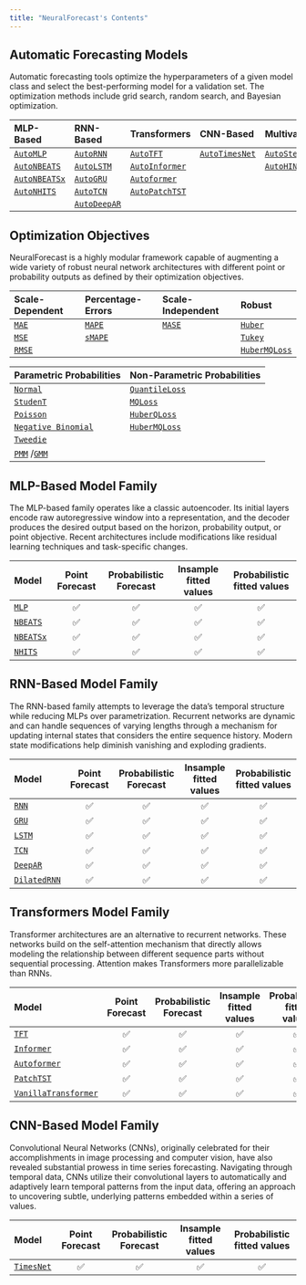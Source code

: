 ```yaml
---
title: "NeuralForecast's Contents"
---
```


## Automatic Forecasting Models

Automatic forecasting tools optimize the hyperparameters of a given
model class and select the best-performing model for a validation set.
The optimization methods include grid search, random search, and
Bayesian optimization.

| MLP-Based                                   | RNN-Based                                 | Transformers                                  | CNN-Based                                     | Multivariate                                |
|:--------------|:--------------|:--------------|:--------------|:--------------|
| [`AutoMLP`](../models.html#automlp)         | [`AutoRNN`](../models.html#autornn)       | [`AutoTFT`](../models.html#autotft)           | [`AutoTimesNet`](../models.html#autotimesnet) | [`AutoStemGNN`](../models.html#autostemgnn) |
| [`AutoNBEATS`](../models.html#autonbeats)   | [`AutoLSTM`](../models.html#autolstm)     | [`AutoInformer`](../models.html#autoinformer) |                                               | [`AutoHINT`](../models.html#autohint)       |
| [`AutoNBEATSx`](../models.html#autonbeatsx) | [`AutoGRU`](../models.html#autogru)       | [`Autoformer`](../models.html#autoautoformer) |                                               |                                             |
| [`AutoNHITS`](../models.html#autonhits)     | [`AutoTCN`](../models.html#autotcn)       | [`AutoPatchTST`](../models.html#autopatchtst) |                                               |                                             |
|                                             | [`AutoDeepAR`](../models.html#autodeepar) |                                               |                                               |                                             |

## Optimization Objectives

NeuralForecast is a highly modular framework capable of augmenting a
wide variety of robust neural network architectures with different point
or probability outputs as defined by their optimization objectives.

| Scale-Dependent                                               | Percentage-Errors                                                    | Scale-Independent                                                | Robust                                                   |
|:-----------------|:-----------------|:-----------------|:-----------------|
| [`MAE`](../losses.pytorch.html#mean-absolute-error-mae)       | [`MAPE`](../losses.pytorch.html#mean-absolute-percentage-error-mape) | [`MASE`](../losses.pytorch.html#mean-absolute-scaled-error-mase) | [`Huber`](../losses.pytorch.html#huber-loss)             |
| [`MSE`](../losses.pytorch.html#mean-squared-error-mse)        | [`sMAPE`](../losses.pytorch.html#symmetric-mape-smape)               |                                                                  | [`Tukey`](../losses.pytorch.html#tukey-loss)             |
| [`RMSE`](../losses.pytorch.html#root-mean-squared-error-rmse) |                                                                      |                                                                  | [`HuberMQLoss`](../losses.pytorch.html#huberized-mqloss) |

| Parametric Probabilities                                                                                            | Non-Parametric Probabilities                                   |
|:------------------|:------------------|
| [`Normal`](../losses.pytorch.html#distributionloss)                                                                 | [`QuantileLoss`](../losses.pytorch.html#quantile-loss)         |
| [`StudenT`](../losses.pytorch.html#distributionloss)                                                                | [`MQLoss`](../losses.pytorch.html#multi-quantile-loss-mqloss)  |
| [`Poisson`](../losses.pytorch.html#distributionloss)                                                                | [`HuberQLoss`](../losses.pytorch.html#huberized-quantile-loss) |
| [`Negative Binomial`](../losses.pytorch.html#distributionloss)                                                      | [`HuberMQLoss`](../losses.pytorch.html#huberized-mqloss)       |
| [`Tweedie`](../losses.pytorch.html#distributionloss)                                                                |                                                                |
| [`PMM`](../losses.pytorch.html#poisson-mixture-mesh-pmm) /[`GMM`](../losses.pytorch.html#gaussian-mixture-mesh-gmm) |                                                                |

## MLP-Based Model Family

The MLP-based family operates like a classic autoencoder. Its initial
layers encode raw autoregressive window into a representation, and the
decoder produces the desired output based on the horizon, probability
output, or point objective. Recent architectures include modifications
like residual learning techniques and task-specific changes.

| Model                               | Point Forecast | Probabilistic Forecast | Insample fitted values | Probabilistic fitted values |
|:--------------|:-------------:|:-------------:|:-------------:|:-------------:|
| [`MLP`](../models.mlp.html)         |       ✅       |           ✅           |           ✅           |             ✅              |
| [`NBEATS`](../models.nbeats.html)   |       ✅       |           ✅           |           ✅           |             ✅              |
| [`NBEATSx`](../models.nbeatsx.html) |       ✅       |           ✅           |           ✅           |             ✅              |
| [`NHITS`](../models.nhits.html)     |       ✅       |           ✅           |           ✅           |             ✅              |

## RNN-Based Model Family

The RNN-based family attempts to leverage the data’s temporal structure
while reducing MLPs over parametrization. Recurrent networks are dynamic
and can handle sequences of varying lengths through a mechanism for
updating internal states that considers the entire sequence history.
Modern state modifications help diminish vanishing and exploding
gradients.

| Model                                      | Point Forecast | Probabilistic Forecast | Insample fitted values | Probabilistic fitted values |
|:--------------|:-------------:|:-------------:|:-------------:|:-------------:|
| [`RNN`](../models.rnn.html)                |       ✅       |           ✅           |           ✅           |             ✅              |
| [`GRU`](../models.gru.html)                |       ✅       |           ✅           |           ✅           |             ✅              |
| [`LSTM`](../models.lstm.html)              |       ✅       |           ✅           |           ✅           |             ✅              |
| [`TCN`](../models.tcn.html)                |       ✅       |           ✅           |           ✅           |             ✅              |
| [`DeepAR`](../models.deepar.html)          |       ✅       |           ✅           |           ✅           |             ✅              |
| [`DilatedRNN`](../models.dilated_rnn.html) |       ✅       |           ✅           |           ✅           |             ✅              |

## Transformers Model Family

Transformer architectures are an alternative to recurrent networks.
These networks build on the self-attention mechanism that directly
allows modeling the relationship between different sequence parts
without sequential processing. Attention makes Transformers more
parallelizable than RNNs.

| Model                                                     | Point Forecast | Probabilistic Forecast | Insample fitted values | Probabilistic fitted values |
|:--------------|:-------------:|:-------------:|:-------------:|:-------------:|
| [`TFT`](../models.tft.html)                               |       ✅       |           ✅           |           ✅           |             ✅              |
| [`Informer`](../models.informer.html)                     |       ✅       |           ✅           |           ✅           |             ✅              |
| [`Autoformer`](../models.autoformer.html)                 |       ✅       |           ✅           |           ✅           |             ✅              |
| [`PatchTST`](../models.patchtst.html)                     |       ✅       |           ✅           |           ✅           |             ✅              |
| [`VanillaTransformer`](../models.vanillatransformer.html) |       ✅       |           ✅           |           ✅           |             ✅              |

## CNN-Based Model Family

Convolutional Neural Networks (CNNs), originally celebrated for their
accomplishments in image processing and computer vision, have also
revealed substantial prowess in time series forecasting. Navigating
through temporal data, CNNs utilize their convolutional layers to
automatically and adaptively learn temporal patterns from the input
data, offering an approach to uncovering subtle, underlying patterns
embedded within a series of values.

| Model                                 | Point Forecast | Probabilistic Forecast | Insample fitted values | Probabilistic fitted values |
|:--------------------------|:-------:|:----------:|:----------:|:------------:|
| [`TimesNet`](../models.timesnet.html) |       ✅       |           ✅           |           ✅           |             ✅              |

